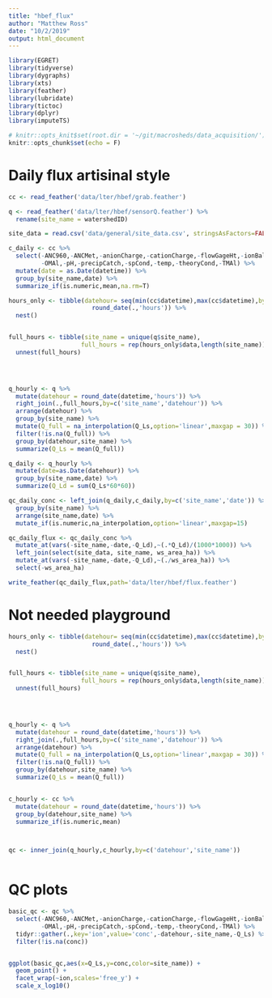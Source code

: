 ```yaml
---
title: "hbef_flux"
author: "Matthew Ross"
date: "10/2/2019"
output: html_document
---
```


```r
library(EGRET)
library(tidyverse)
library(dygraphs)
library(xts)
library(feather)
library(lubridate)
library(tictoc)
library(dplyr)
library(imputeTS)

# knitr::opts_knit$set(root.dir = '~/git/macrosheds/data_acquisition/')
knitr::opts_chunk$set(echo = F)
```

# Daily flux artisinal style

```r

cc <- read_feather('data/lter/hbef/grab.feather') 

q <- read_feather('data/lter/hbef/sensorQ.feather') %>%
  rename(site_name = watershedID)

site_data = read.csv('data/general/site_data.csv', stringsAsFactors=FALSE)

c_daily <- cc %>%
  select(-ANC960,-ANCMet,-anionCharge,-cationCharge,-flowGageHt,-ionBalance,
         -OMAl,-pH,-precipCatch,-spCond,-temp,-theoryCond,-TMAl) %>%
  mutate(date = as.Date(datetime)) %>%
  group_by(site_name,date) %>%
  summarize_if(is.numeric,mean,na.rm=T) 

hours_only <- tibble(datehour= seq(min(cc$datetime),max(cc$datetime),by='1 hour') %>%
                       round_date(.,'hours')) %>% 
  nest()


full_hours <- tibble(site_name = unique(q$site_name),
                    full_hours = rep(hours_only$data,length(site_name))) %>%
  unnest(full_hours)

  


q_hourly <- q %>%
  mutate(datehour = round_date(datetime,'hours')) %>%
  right_join(.,full_hours,by=c('site_name','datehour')) %>%
  arrange(datehour) %>%
  group_by(site_name) %>%
  mutate(Q_full = na_interpolation(Q_Ls,option='linear',maxgap = 30)) %>%
  filter(!is.na(Q_full)) %>%
  group_by(datehour,site_name) %>%
  summarize(Q_Ls = mean(Q_full))

q_daily <- q_hourly %>%
  mutate(date=as.Date(datehour)) %>%
  group_by(site_name,date) %>%
  summarize(Q_Ld = sum(Q_Ls*60*60))

qc_daily_conc <- left_join(q_daily,c_daily,by=c('site_name','date')) %>%
  group_by(site_name) %>%
  arrange(site_name,date) %>%
  mutate_if(is.numeric,na_interpolation,option='linear',maxgap=15)

qc_daily_flux <- qc_daily_conc %>%
  mutate_at(vars(-site_name,-date,-Q_Ld),~(.*Q_Ld)/(1000*1000)) %>%
  left_join(select(site_data, site_name, ws_area_ha)) %>%
  mutate_at(vars(-site_name,-date,-Q_Ld),~(./ws_area_ha)) %>%
  select(-ws_area_ha)

write_feather(qc_daily_flux,path='data/lter/hbef/flux.feather')
```



# Not needed playground


```r


hours_only <- tibble(datehour= seq(min(cc$datetime),max(cc$datetime),by='1 hour') %>%
                       round_date(.,'hours')) %>% 
  nest()


full_hours <- tibble(site_name = unique(q$site_name),
                    full_hours = rep(hours_only$data,length(site_name))) %>%
  unnest(full_hours)

  


q_hourly <- q %>%
  mutate(datehour = round_date(datetime,'hours')) %>%
  right_join(.,full_hours,by=c('site_name','datehour')) %>%
  arrange(datehour) %>%
  mutate(Q_full = na_interpolation(Q_Ls,option='linear',maxgap = 30)) %>%
  filter(!is.na(Q_full)) %>%
  group_by(datehour,site_name) %>%
  summarize(Q_Ls = mean(Q_full))


c_hourly <- cc %>%
  mutate(datehour = round_date(datetime,'hours')) %>%
  group_by(datehour,site_name) %>%
  summarize_if(is.numeric,mean)



qc <- inner_join(q_hourly,c_hourly,by=c('datehour','site_name')) 



```




# QC plots
```r
basic_qc <- qc %>%
  select(-ANC960,-ANCMet,-anionCharge,-cationCharge,-flowGageHt,-ionBalance,
         -OMAl,-pH,-precipCatch,-spCond,-temp,-theoryCond,-TMAl) %>%
  tidyr::gather(.,key='ion',value='conc',-datehour,-site_name,-Q_Ls) %>%
  filter(!is.na(conc))


ggplot(basic_qc,aes(x=Q_Ls,y=conc,color=site_name)) + 
  geom_point() + 
  facet_wrap(~ion,scales='free_y') + 
  scale_x_log10()
```

